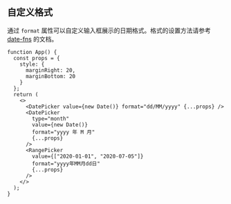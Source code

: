 ## 自定义格式

通过 `format` 属性可以自定义输入框展示的日期格式。格式的设置方法请参考 [date-fns](https://date-fns.org/docs/format) 的文档。

```tsx live=true
function App() {
  const props = {
    style: {
      marginRight: 20,
      marginBottom: 20
    }
  };
  return (
    <>
      <DatePicker value={new Date()} format="dd/MM/yyyy" {...props} />
      <DatePicker
        type="month"
        value={new Date()}
        format="yyyy 年 M 月"
        {...props}
      />
      <RangePicker
        value={["2020-01-01", "2020-07-05"]}
        format="yyyy年MM月dd日"
        {...props}
      />
    </>
  );
}
```
